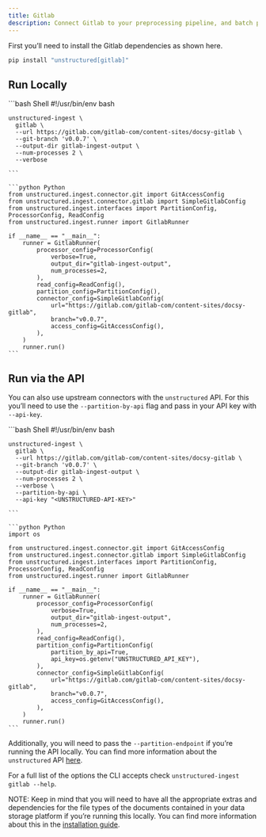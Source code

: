 ```yaml
---
title: Gitlab 
description: Connect Gitlab to your preprocessing pipeline, and batch process all your documents using `unstructured-ingest` to store structured outputs locally on your filesystem.
---
```


First you’ll need to install the Gitlab dependencies as shown here.

```bash
pip install "unstructured[gitlab]"
```


## Run Locally

<CodeGroup>
    ```bash Shell
    #!/usr/bin/env bash
    
    unstructured-ingest \
      gitlab \
      --url https://gitlab.com/gitlab-com/content-sites/docsy-gitlab \
      --git-branch 'v0.0.7' \
      --output-dir gitlab-ingest-output \
      --num-processes 2 \
      --verbose
    
    ```
    
    ```python Python 
    from unstructured.ingest.connector.git import GitAccessConfig
    from unstructured.ingest.connector.gitlab import SimpleGitlabConfig
    from unstructured.ingest.interfaces import PartitionConfig, ProcessorConfig, ReadConfig
    from unstructured.ingest.runner import GitlabRunner
    
    if __name__ == "__main__":
        runner = GitlabRunner(
            processor_config=ProcessorConfig(
                verbose=True,
                output_dir="gitlab-ingest-output",
                num_processes=2,
            ),
            read_config=ReadConfig(),
            partition_config=PartitionConfig(),
            connector_config=SimpleGitlabConfig(
                url="https://gitlab.com/gitlab-com/content-sites/docsy-gitlab",
                branch="v0.0.7",
                access_config=GitAccessConfig(),
            ),
        )
        runner.run()
    ```
</CodeGroup>



## Run via the API

You can also use upstream connectors with the `unstructured` API. For this you’ll need to use the `--partition-by-api` flag and pass in your API key with `--api-key`.

<CodeGroup>
    ```bash Shell
    #!/usr/bin/env bash
    
    unstructured-ingest \
      gitlab \
      --url https://gitlab.com/gitlab-com/content-sites/docsy-gitlab \
      --git-branch 'v0.0.7' \
      --output-dir gitlab-ingest-output \
      --num-processes 2 \
      --verbose \
      --partition-by-api \
      --api-key "<UNSTRUCTURED-API-KEY>"
    
    ```
    
    ```python Python 
    import os
    
    from unstructured.ingest.connector.git import GitAccessConfig
    from unstructured.ingest.connector.gitlab import SimpleGitlabConfig
    from unstructured.ingest.interfaces import PartitionConfig, ProcessorConfig, ReadConfig
    from unstructured.ingest.runner import GitlabRunner
    
    if __name__ == "__main__":
        runner = GitlabRunner(
            processor_config=ProcessorConfig(
                verbose=True,
                output_dir="gitlab-ingest-output",
                num_processes=2,
            ),
            read_config=ReadConfig(),
            partition_config=PartitionConfig(
                partition_by_api=True,
                api_key=os.getenv("UNSTRUCTURED_API_KEY"),
            ),
            connector_config=SimpleGitlabConfig(
                url="https://gitlab.com/gitlab-com/content-sites/docsy-gitlab",
                branch="v0.0.7",
                access_config=GitAccessConfig(),
            ),
        )
        runner.run()
    ```
    
</CodeGroup>


Additionally, you will need to pass the `--partition-endpoint` if you’re running the API locally. You can find more information about the `unstructured` API [here](https://github.com/Unstructured-IO/unstructured-api).

For a full list of the options the CLI accepts check `unstructured-ingest gitlab --help`.

NOTE: Keep in mind that you will need to have all the appropriate extras and dependencies for the file types of the documents contained in your data storage platform if you’re running this locally. You can find more information about this in the [installation guide](/installation/overview).